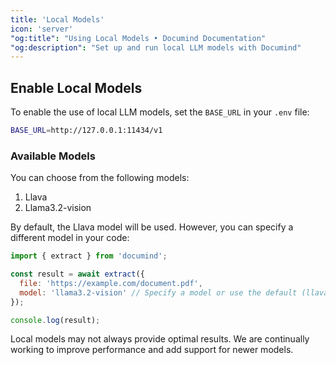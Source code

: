 ```yaml
---
title: 'Local Models'
icon: 'server'
"og:title": "Using Local Models • Documind Documentation" 
"og:description": "Set up and run local LLM models with Documind"
---
```


## Enable Local Models

To enable the use of local LLM models, set the `BASE_URL` in your `.env` file:

```bash example
BASE_URL=http://127.0.0.1:11434/v1
```

### Available Models
You can choose from the following models:

1. Llava
2. Llama3.2-vision

By default, the Llava model will be used. However, you can specify a different model in your code:

```javascript
import { extract } from 'documind';

const result = await extract({
  file: 'https://example.com/document.pdf',
  model: 'llama3.2-vision' // Specify a model or use the default (llava)
});

console.log(result);
```
<Warning> Local models may not always provide optimal results. We are continually working to improve performance and add support for newer models. </Warning>

